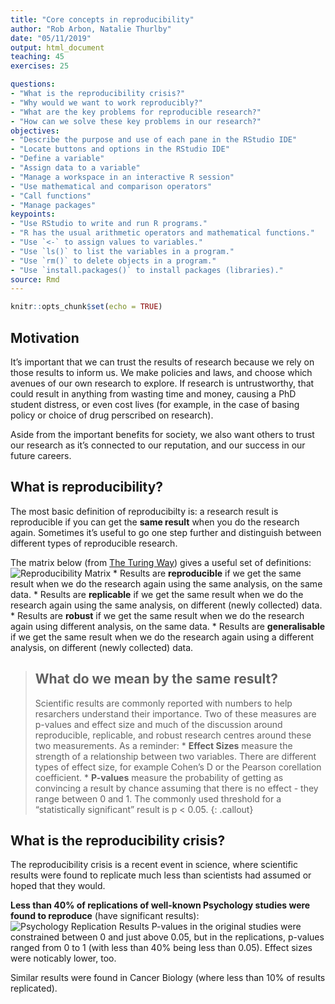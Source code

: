 ```yaml
---
title: "Core concepts in reproducibility"
author: "Rob Arbon, Natalie Thurlby"
date: "05/11/2019"
output: html_document
teaching: 45
exercises: 25

questions:
- "What is the reproducibility crisis?"
- "Why would we want to work reproducibly?"
- "What are the key problems for reproducible research?"
- "How can we solve these key problems in our research?"
objectives:
- "Describe the purpose and use of each pane in the RStudio IDE"
- "Locate buttons and options in the RStudio IDE"
- "Define a variable"
- "Assign data to a variable"
- "Manage a workspace in an interactive R session"
- "Use mathematical and comparison operators"
- "Call functions"
- "Manage packages"
keypoints:
- "Use RStudio to write and run R programs."
- "R has the usual arithmetic operators and mathematical functions."
- "Use `<-` to assign values to variables."
- "Use `ls()` to list the variables in a program."
- "Use `rm()` to delete objects in a program."
- "Use `install.packages()` to install packages (libraries)."
source: Rmd
---
```


<!-- Core concepts in reproducibility. This will cover basic elements that go wrong in common research practices (and that the skills covered in this workshop will help ameliorate), e.g. p-hacking, HARKing, FAIR principles, publication bias, power etc., and how they lead to bad science. Participants will identify and discuss how these issues affect their own research areas. -->

```r
knitr::opts_chunk$set(echo = TRUE)
```

## Motivation

It's important that we can trust the results of research because we rely on those results to inform us. We make policies and laws, and choose which avenues of our own research to explore. If research is untrustworthy, that could result in anything from wasting time and money, causing a PhD student distress, or even cost lives (for example, in the case of basing policy or choice of drug perscribed on research).

Aside from the important benefits for society, we also want others to trust our research as it's connected to our reputation, and our success in our future careers.

## What is reproducibility?

The most basic definition of reproducibilty is: a research result is reproducible if you can get the __same result__ when you do the research again. Sometimes it's useful to go one step further and distinguish between different types of reproducible research.

The matrix below (from [The Turing Way](https://the-turing-way.netlify.com/)) gives a useful set of definitions:
![Reproducibility Matrix](../fig/reproducibility_matrix.jpeg)
* Results are __reproducible__ if we get the same result when we do the research again using the same analysis, on the same data.
* Results are __replicable__ if we get the same result when we do the research again using the same analysis, on different (newly collected) data.
* Results are __robust__ if we get the same result when we do the research again using different analysis, on the same data.
* Results are __generalisable__ if we get the same result when we do the research again using a different analysis, on different (newly collected) data.

> ## What do we mean by the same result?
> Scientific results are commonly reported with numbers to help resarchers understand their importance. Two of these measures are p-values and effect size and much of the discussion around reproducible, replicable, and robust research centres around these two measurements. 
> As a reminder:
> * __Effect Sizes__ measure the strength of a relationship between two variables. There are different types of effect size, for example Cohen's D or the Pearson corellation coefficient.
> * __P-values__ measure the probability of getting as convincing a result by chance assuming that there is no effect - they range between 0 and 1. The commonly used threshold for a "statistically significant" result is p < 0.05.
{: .callout}

## What is the reproducibility crisis?

The reproducibility crisis is a recent event in science, where scientific results were found to replicate much less than scientists had assumed or hoped that they would.

__Less than 40% of replications of well-known Psychology studies were found to reproduce__ (have significant results):
![Psychology Replication Results](../fig/psychology-replication-paper.jpg)
P-values in the original studies were constrained between 0 and just above 0.05, but in the replications, p-values ranged from 0 to 1 (with less than 40% being less than 0.05). Effect sizes were noticably lower, too.

Similar results were found in Cancer Biology (where less than 10% of results replicated).

## 





